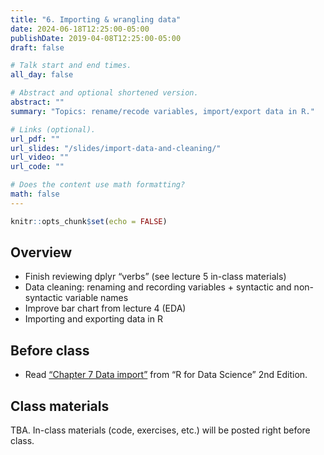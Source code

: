 ```yaml
---
title: "6. Importing & wrangling data"
date: 2024-06-18T12:25:00-05:00
publishDate: 2019-04-08T12:25:00-05:00
draft: false

# Talk start and end times.
all_day: false

# Abstract and optional shortened version.
abstract: ""
summary: "Topics: rename/recode variables, import/export data in R."

# Links (optional).
url_pdf: ""
url_slides: "/slides/import-data-and-cleaning/"
url_video: ""
url_code: ""

# Does the content use math formatting?
math: false
---
```


```r
knitr::opts_chunk$set(echo = FALSE)
```

## Overview

* Finish reviewing dplyr “verbs” (see lecture 5 in-class materials)
* Data cleaning: renaming and recording variables + syntactic and non-syntactic variable names
* Improve bar chart from lecture 4 (EDA)
* Importing and exporting data in R


## Before class

* Read ["Chapter 7 Data import"](https://r4ds.hadley.nz/data-import.html) from "R for Data Science" 2nd Edition. 


## Class materials

TBA. In-class materials (code, exercises, etc.) will be posted right before class.

<!--
* Run the code below in your console to download today’s materials: `usethis::use_course("css-materials/import-data-and-cleaning")`
-->